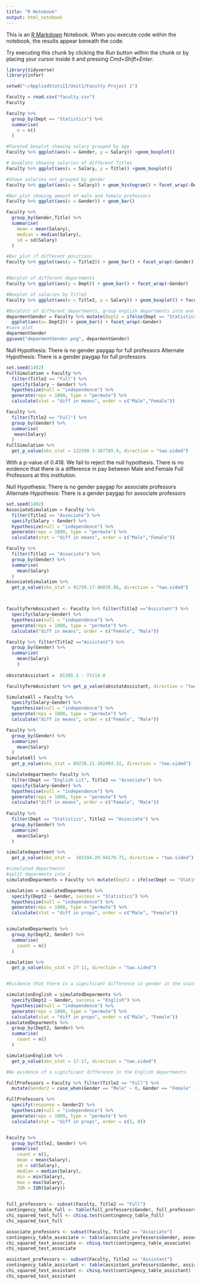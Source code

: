 ```yaml
---
title: "R Notebook"
output: html_notebook
---
```


This is an [R Markdown](http://rmarkdown.rstudio.com) Notebook. When you execute code within the notebook, the results appear beneath the code. 

Try executing this chunk by clicking the *Run* button within the chunk or by placing your cursor inside it and pressing *Cmd+Shift+Enter*. 

```r
library(tidyverse)
library(infer)
```


```r
setwd("~/AppliedStatsII/Unit1/Faculty Project 1")
```

```r
Faculty = read.csv("faculty.csv")
Faculty

Faculty %>%
  group_by(Dept == "Statistics") %>%
  summarise(
    n = n()
  )
```


```r
#Faceted boxplot showing salary grouped by age
Faculty %>% ggplot(aes(x = Gender, y = Salary)) +geom_boxplot()

# boxplots showing salaries of different Titles
Faculty %>% ggplot(aes(x = Salary, y = Title)) +geom_boxplot()

#Shows salaries not grouped by gender
Faculty %>% ggplot(aes(x = Salary)) + geom_histogram() + facet_wrap(~Dept)

#Bar plot showing amount of male and female professors
Faculty %>% ggplot(aes(x = Gender)) + geom_bar()

Faculty %>%
  group_by(Gender,Title) %>%
  summarise(
    mean = mean(Salary),
    median = median(Salary),
    sd = sd(Salary)
  )

#Bar plot if different positions
Faculty %>% ggplot(aes(y = Title2)) + geom_bar() + facet_wrap(~Gender)


#Barplot of different departments
Faculty %>% ggplot(aes(y = Dept)) + geom_bar() + facet_wrap(~Gender)

#Boxplot of salaries by Title2
Faculty %>% ggplot(aes(x = Title2, y = Salary)) + geom_boxplot() + facet_wrap(~Gender)

#Barplott of different departments, group english departments into one
deparmentGender = Faculty %>% mutate(Dept2 = ifelse(Dept == "Statistics", "Statistics", "English")) %>%
  ggplot(aes(x= Dept2)) + geom_bar() + facet_wrap(~Gender)
#save plot
deparmentGender
ggsave("deparmentGender.png", deparmentGender)

```
Null Hypothesis: There is no gender paygap for full professors
Alternate Hypothesis: There is a gender paygap for full professors

```r
set.seed(1492)
FullSimulation = Faculty %>%
  filter(Title2 == "Full") %>%
  specify(Salary ~ Gender) %>%
  hypothesize(null = "independence") %>%
  generate(reps = 1000, type = "permute") %>%
  calculate(stat = "diff in means", order = c("Male","Female"))

Faculty %>% 
  filter(Title2 == "Full") %>%
  group_by(Gender) %>%
  summarise(
   mean(Salary) 
  )
FullSimulation %>%
  get_p_value(obs_stat = 122598.3-107705.9, direction = "two.sided")


```

With a p-value of 0.418. We fail to reject the null hypothesis. There is no evidence that there is a difference in pay between Male and Female Full Professors at this institution. 



Null Hypothesis: There is no gender paygap for associate professors
Alternate Hypothesis: There is a gender paygap for associate professors

```r
set.seed(1492)
AssociateSimulation = Faculty %>%
  filter(Title2 == "Associate") %>%
  specify(Salary ~ Gender) %>%
  hypothesize(null = "independence") %>%
  generate(reps = 1000, type = "permute") %>%
  calculate(stat = "diff in means", order = c("Male","Female"))

Faculty %>% 
  filter(Title2 == "Associate") %>%
  group_by(Gender) %>%
  summarise(
    mean(Salary)
  )
AssociateSimulation %>%
  get_p_value(obs_stat = 91750.17-86035.86, direction = "two.sided")




```
```r

facultyTermAssistant <- Faculty %>% filter(Title2 =="Assistant") %>%
  specify(Salary~Gender) %>%
  hypothesise(null = "independence") %>%
  generate(reps = 1000, type = "permute") %>%
  calculate("diff in means", order = c("Female", "Male"))

Faculty %>% filter(Title2 =="Assistant") %>%
  group_by(Gender) %>%
  summarize(
    mean(Salary)
    )
            
obsstatAssistant =  81395.5 - 75114.0

facultyTermAssistant %>% get_p_value(obsstatAssistant, direction = "two-sided")
```


```r
SimulateAll = Faculty %>% 
  specify(Salary~Gender) %>%
  hypothesise(null = "independence") %>%
  generate(reps = 1000, type = "permute") %>%
  calculate("diff in means", order = c("Female", "Male"))

Faculty %>%
  group_by(Gender) %>%
  summarize(
    mean(Salary)
  )
SimulateAll %>%
  get_p_value(obs_stat = 89238.21-102493.32, direction = "two.sided")
```

```r
simulatedepartment= Faculty %>% 
  filter(Dept == "English Lit", Title2 == "Associate") %>%
  specify(Salary~Gender) %>%
  hypothesise(null = "independence") %>%
  generate(reps = 1000, type = "permute") %>%
  calculate("diff in means", order = c("Female", "Male")) 
              
Faculty %>%
  filter(Dept == "Statistics", Title2 == "Associate") %>%
  group_by(Gender) %>%
  summarize(
    mean(Salary)
  )

simulatedepartment %>%
  get_p_value(obs_stat =  103184.20-94170.71, direction = "two.sided")


```


```r
#simulated departments
#split deparments into 2
simulatedDeparments = Faculty %>% mutate(Dept2 = ifelse(Dept == "Statistics", "Statistics", "English")) 

simulation = simulatedDeparments %>%
  specify(Dept2 ~ Gender, success = "Statistics") %>%
  hypothesize(null = "independence") %>%
  generate(reps = 1000, type = "permute") %>%
  calculate(stat = "diff in props", order = c("Male", "Female"))


simulatedDeparments %>%
  group_by(Dept2, Gender) %>%
  summarise(
    count = n()
  )

simulation %>%
  get_p_value(obs_stat = 27-11, direction = "two.sided")


#Evidence that there is a significant difference in gender in the stats dept. Confounding variable is not knowing applicant pool. 

simulationEnglish = simulatedDeparments %>%
  specify(Dept2 ~ Gender, success = "English") %>%
  hypothesize(null = "independence") %>%
  generate(reps = 1000, type = "permute") %>%
  calculate(stat = "diff in props", order = c("Male", "Female"))
simulatedDeparments %>%
  group_by(Dept2, Gender) %>%
  summarise(
    count = n()
  )

simulationEnglish %>%
  get_p_value(obs_stat = 17-17, direction = "two.sided")

#No evidence of a significant difference in the English departments. 
```

```r
FullProfessors = Faculty %>% filter(Title2 == "Full") %>% 
  mutate(Gender2 = case_when(Gender == "Male" ~ 0, Gender == "Female" ~ 1))

FullProfessors %>%
  specify(response = Gender2) %>%
  hypothesize(null = "independence") %>%
  generate(reps = 1000, type = "permute") %>%
  calculate(stat = "diff in props", order = c(1, 0)) 


Faculty %>% 
  group_by(Title2, Gender) %>%
  summarise(
    count = n(),
    mean = mean(Salary),
    sd = sd(Salary),
    median = median(Salary),
    min = min(Salary),
    max = max(Salary),
    IQR = IQR(Salary))
    

```
```r
full_professors <- subset(Faculty, Title2 == "Full")
contingency_table_full <- table(full_professors$Gender, full_professors$Title2)
chi_squared_test_full <- chisq.test(contingency_table_full)
chi_squared_test_full

associate_professors <- subset(Faculty, Title2 == "Associate")
contingency_table_associate <- table(associate_professors$Gender, associate_professors$Title2)
chi_squared_test_associate <- chisq.test(contingency_table_associate)
chi_squared_test_associate

assistant_professors <- subset(Faculty, Title2 == "Assistant")
contingency_table_assistant <- table(assistant_professors$Gender, assistant_professors$Title2)
chi_squared_test_assistant <- chisq.test(contingency_table_assistant)
chi_squared_test_assistant





```

